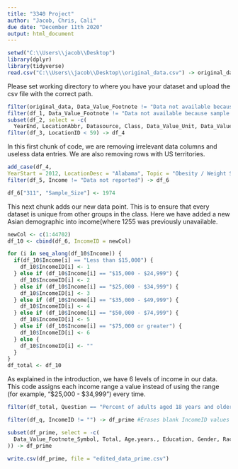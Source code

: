 ---
title: "3340 Project"
author: "Jacob, Chris, Cali"
due date: "December 11th 2020"
output: html_document
---
```{r setup, include=FALSE}
setwd("C:\\Users\\jacob\\Desktop") 
library(dplyr)
library(tidyverse)
read.csv("C:\\Users\\jacob\\Desktop\\original_data.csv") -> original_data 
```
Please set working directory to where you have your dataset and upload the csv file with the correct path. 


```{r}
filter(original_data, Data_Value_Footnote != "Data not available because sample size is insufficient.") -> df_1
filter(df_1, Data_Value_Footnote != "Data not available because sample size is insufficient.  If data only missing for the confidence interval, the confidence interval was not calculated.") -> df_2
subset(df_2, select = -c(
  YearEnd, LocationAbbr, Datasource, Class, Data_Value_Unit, Data_Value_Type, Data_Value_Alt, Data_Value_Footnote,   DataValueTypeID, StratificationCategoryId1, StratificationID1, ClassID, TopicID, QuestionID)) -> df_3
filter(df_3, LocationID < 59) -> df_4
```
In this first chunk of code, we are removing irrelevant data columns and useless data entries. We are also removing rows with US territories. 


```{r}
add_case(df_4, 
YearStart = 2012, LocationDesc = "Alabama", Topic = "Obesity / Weight Status", Question = "Percent of adults aged 18 years and older who have obesity", Data_Value = 29.999, Data_Value_Footnote_Symbol = "", Low_Confidence_Limit = 23.999, High_Confidence_Limit = 33.499, Sample_Size = 1255, Total = "", Age.years. = "", Education = "", Gender = "", Income = "", Race.Ethnicity = "Asian", GeoLocation = "(32.84057112200048, -86.63186076199969)", LocationID = 1, StratificationCategory1 = "Race/Ethnicity", Stratification1 = "Asian") -> df_5
filter(df_5, Income != "Data not reported") -> df_6

df_6["311", "Sample_Size"] <- 1974 
```
This next chunk adds our new data point. This is to ensure that every dataset is unique from other groups in the class. Here we have added a new Asian demographic into income(where 1255 was previously unavailable. 


```{r}
newCol <- c(1:44702) 
df_10 <- cbind(df_6, IncomeID = newCol) 

for (i in seq_along(df_10$Income)) {
  if(df_10$Income[i] == "Less than $15,000") {
    df_10$IncomeID[i] <- 1
  } else if (df_10$Income[i] == "$15,000 - $24,999") {
    df_10$IncomeID[i] <- 2
  } else if (df_10$Income[i] == "$25,000 - $34,999") {
    df_10$IncomeID[i] <- 3
  } else if (df_10$Income[i] == "$35,000 - $49,999") {
    df_10$IncomeID[i] <- 4
  } else if (df_10$Income[i] == "$50,000 - $74,999") {
    df_10$IncomeID[i] <- 5
  } else if (df_10$Income[i] == "$75,000 or greater") {
    df_10$IncomeID[i] <- 6
  } else {
    df_10$IncomeID[i] <- ""
  }
}
df_total <- df_10
```
As explained in the introduction, we have 6 levels of income in our data. This code assigns each income range a value instead of using the range (for example, "$25,000 - $34,999") every time. 


```{r}
filter(df_total, Question == "Percent of adults aged 18 years and older who have obesity" | Question == "Percent of adults who report consuming fruit less than one time daily" | Question == "Percent of adults who report consuming vegetables less than one time daily" ) -> df_q

filter(df_q, IncomeID != "") -> df_prime #Erases blank IncomeID values

subset(df_prime, select = -c(
  Data_Value_Footnote_Symbol, Total, Age.years., Education, Gender, Race.Ethnicity, LocationID, Stratification1, StratificationCategory1
)) -> df_prime
```


```{r}
write.csv(df_prime, file = "edited_data_prime.csv")
```
